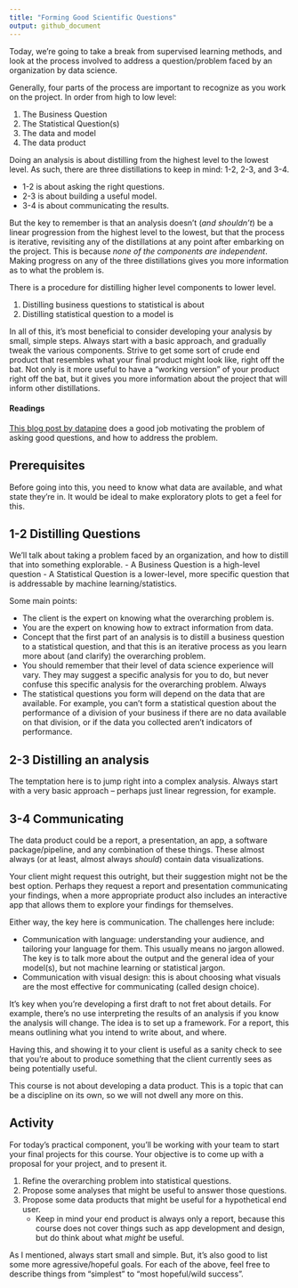 ```yaml
---
title: "Forming Good Scientific Questions"
output: github_document
---
```


Today, we're going to take a break from supervised learning methods, and look at the process involved to address a question/problem faced by an organization by data science.

Generally, four parts of the process are important to recognize as you work on the project. In order from high to low level:

1. The Business Question
2. The Statistical Question(s)
3. The data and model
4. The data product

Doing an analysis is about distilling from the highest level to the lowest level. As such, there are three distillations to keep in mind: 1-2, 2-3, and 3-4. 

- 1-2 is about asking the right questions.
- 2-3 is about building a useful model.
- 3-4 is about communicating the results.


But the key to remember is that an analysis doesn't (_and shouldn't_) be a linear progression from the highest level to the lowest, but that the process is iterative, revisiting any of the distillations at any point after embarking on the project. This is because _none of the components are independent_. Making progress on any of the three distillations gives you more information as to what the problem is. 

There is a procedure for distilling higher level components to lower level.

1. Distilling business questions to statistical is about 
2. Distilling statistical question to a model is 

In all of this, it's most beneficial to consider developing your analysis by small, simple steps. Always start with a basic approach, and gradually tweak the various components. Strive to get some sort of crude end product that resembles what your final product might look like, right off the bat. Not only is it more useful to have a "working version" of your product right off the bat, but it gives you more information about the project that will inform other distillations. 


#### Readings

[This blog post by datapine](https://www.datapine.com/blog/data-analysis-questions/) does a good job motivating the problem of asking good questions, and how to address the problem.

## Prerequisites

Before going into this, you need to know what data are available, and what state they're in. It would be ideal to make exploratory plots to get a feel for this. 

## 1-2 Distilling Questions

We'll talk about taking a problem faced by an organization, and how to distill that into something explorable. 
- A Business Question is a high-level question
- A Statistical Question is a lower-level, more specific question that is addressable by machine learning/statistics.

Some main points:

- The client is the expert on knowing what the overarching problem is. 
- You are the expert on knowing how to extract information from data.
- Concept that the first part of an analysis is to distill a business question to a statistical question, and that this is an iterative process as you learn more about (and clarify) the overarching problem. 
- You should remember that their level of data science experience will vary. They may suggest a specific analysis for you to do, but never confuse this specific analysis for the overarching problem. Always 
- The statistical questions you form will depend on the data that are available. For example, you can't form a statistical question about the performance of a division of your business if there are no data available on that division, or if the data you collected aren't indicators of performance. 

## 2-3 Distilling an analysis

The temptation here is to jump right into a complex analysis. Always start with a very basic approach -- perhaps just linear regression, for example. 

## 3-4 Communicating

The data product could be a report, a presentation, an app, a software package/pipeline, and any combination of these things. These almost always (or at least, almost always _should_) contain data visualizations. 

Your client might request this outright, but their suggestion might not be the best option. Perhaps they request a report and presentation communicating your findings, when a more appropriate product also includes an interactive app that allows them to explore your findings for themselves.

Either way, the key here is communication. The challenges here include: 

- Communication with language: understanding your audience, and tailoring your language for them. This usually means no jargon allowed. The key is to talk more about the output and the general idea of your model(s), but not machine learning or statistical jargon.
- Communication with visual design: this is about choosing what visuals are the most effective for communicating (called design choice). 

It's key when you're developing a first draft to not fret about details. For example, there's no use interpreting the results of an analysis if you know the analysis will change. The idea is to set up a framework. For a report, this means outlining what you intend to write about, and where. 

Having this, and showing it to your client is useful as a sanity check to see that you're about to produce something that the client currently sees as being potentially useful. 

This course is not about developing a data product. This is a topic that can be a discipline on its own, so we will not dwell any more on this.

## Activity

For today's practical component, you'll be working with your team to start your final projects for this course. Your objective is to come up with a proposal for your project, and to present it. 

1. Refine the overarching problem into statistical questions.
2. Propose some analyses that might be useful to answer those questions.
3. Propose some data products that might be useful for a hypothetical end user.
    - Keep in mind your end product is always only a report, because this course does not cover things such as app development and design, but do think about what _might_ be useful.

As I mentioned, always start small and simple. But, it's also good to list some more agressive/hopeful goals. For each of the above, feel free to describe things from "simplest" to "most hopeful/wild success". 